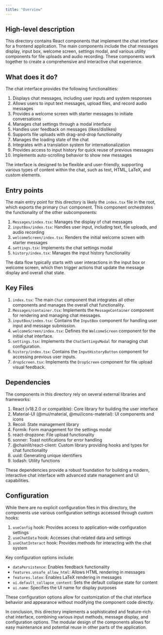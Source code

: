 ```yaml
---
title: "Overview"
---
```


## High-level description
This directory contains React components that implement the chat interface for a frontend application. The main components include the chat messages display, input box, welcome screen, settings modal, and various utility components for file uploads and audio recording. These components work together to create a comprehensive and interactive chat experience.

## What does it do?
The chat interface provides the following functionalities:

1. Displays chat messages, including user inputs and system responses
2. Allows users to input text messages, upload files, and record audio messages
3. Provides a welcome screen with starter messages to initiate conversations
4. Manages chat settings through a modal interface
5. Handles user feedback on messages (likes/dislikes)
6. Supports file uploads with drag-and-drop functionality
7. Manages the loading state of the chat
8. Integrates with a translation system for internationalization
9. Provides access to input history for quick reuse of previous messages
10. Implements auto-scrolling behavior to show new messages

The interface is designed to be flexible and user-friendly, supporting various types of content within the chat, such as text, HTML, LaTeX, and custom elements.

## Entry points
The main entry point for this directory is likely the `index.tsx` file in the root, which exports the primary `Chat` component. This component orchestrates the functionality of the other subcomponents:

1. `Messages/index.tsx`: Manages the display of chat messages
2. `inputBox/index.tsx`: Handles user input, including text, file uploads, and audio recording
3. `welcomeScreen/index.tsx`: Renders the initial welcome screen with starter messages
4. `settings.tsx`: Implements the chat settings modal
5. `history/index.tsx`: Manages the input history functionality

The data flow typically starts with user interactions in the input box or welcome screen, which then trigger actions that update the message display and overall chat state.

## Key Files

1. `index.tsx`: The main `Chat` component that integrates all other components and manages the overall chat functionality.
2. `Messages/container.tsx`: Implements the `MessageContainer` component for rendering and managing chat messages.
3. `inputBox/index.tsx`: Contains the `InputBox` component for handling user input and message submission.
4. `welcomeScreen/index.tsx`: Defines the `WelcomeScreen` component for the initial chat interface.
5. `settings.tsx`: Implements the `ChatSettingsModal` for managing chat configuration.
6. `history/index.tsx`: Contains the `InputHistoryButton` component for accessing previous user inputs.
7. `dropScreen.tsx`: Implements the `DropScreen` component for file upload visual feedback.

## Dependencies
The components in this directory rely on several external libraries and frameworks:

1. React (v18.2.0 or compatible): Core library for building the user interface
2. Material-UI (@mui/material, @mui/icons-material): UI components and icons
3. Recoil: State management library
4. Formik: Form management for the settings modal
5. react-dropzone: File upload functionality
6. sonner: Toast notifications for error handling
7. @chainlit/react-client: Custom library providing hooks and types for chat functionality
8. uuid: Generating unique identifiers
9. lodash: Utility functions

These dependencies provide a robust foundation for building a modern, interactive chat interface with advanced state management and UI capabilities.

## Configuration
While there are no explicit configuration files in this directory, the components use various configuration settings accessed through custom hooks:

1. `useConfig` hook: Provides access to application-wide configuration settings
2. `useChatData` hook: Accesses chat-related data and settings
3. `useChatInteract` hook: Provides methods for interacting with the chat system

Key configuration options include:
- `dataPersistence`: Enables feedback functionality
- `features.unsafe_allow_html`: Allows HTML rendering in messages
- `features.latex`: Enables LaTeX rendering in messages
- `ui.default_collapse_content`: Sets the default collapse state for content
- `ui.name`: Specifies the UI name for display purposes

These configuration options allow for customization of the chat interface behavior and appearance without modifying the component code directly.

In conclusion, this directory implements a sophisticated and feature-rich chat interface, combining various input methods, message display, and configuration options. The modular design of the components allows for easy maintenance and potential reuse in other parts of the application.